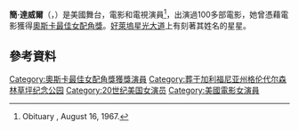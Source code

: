 {{noteTA
|T = zh-cn:简·达韦尔;zh-tw:簡·達威爾;
|G1=Show
|G2=Movie
|1 = zh-cn:达韦尔;zh-tw:達威爾;
}}
'''簡·達威爾'''（{{lang-en|Jane Darwell}}，{{bd|1879年|10月15日|1967年|8月13日}}）是美國舞台，電影和電視演員<ref>Obituary ''{{link-en|Variety Obituaries}}'', August 16, 1967.</ref>，出演過100多部電影，她曾憑藉電影{{link-en|憤怒的葡萄 (電影)|The Grapes of Wrath (film)|憤怒的葡萄}}獲得[[奧斯卡最佳女配角獎|奧斯卡最佳女配角獎]]。[[好萊塢星光大道|好萊塢星光大道]]上有刻著其姓名的星星。

== 參考資料 ==
{{reflist}}

{{奧斯卡最佳女配角獎 (1941–1960)}}

{{Authority control}}
{{DEFAULTSORT: Darwell, Jane}}
[[Category:奧斯卡最佳女配角獎獲獎演員|Category:奧斯卡最佳女配角獎獲獎演員]]
[[Category:葬于加利福尼亚州格伦代尔森林草坪纪念公园|Category:葬于加利福尼亚州格伦代尔森林草坪纪念公园]]
[[Category:20世纪美国女演员|Category:20世纪美国女演员]]
[[Category:美國電影女演員|Category:美國電影女演員]]